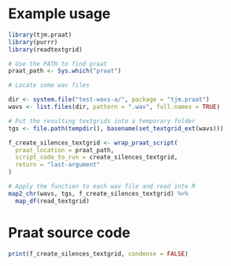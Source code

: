 # Example usage

```r
library(tjm.praat)
library(purrr)
library(readtextgrid)

# Use the PATH to find praat
praat_path <- Sys.which("praat")

# Locate some wav files

dir <- system.file("test-wavs-a/", package = "tjm.praat")
wavs <- list.files(dir, pattern = ".wav", full.names = TRUE)

# Put the resulting textgrids into a temporary folder
tgs <- file.path(tempdir(), basename(set_textgrid_ext(wavs)))

f_create_silences_textgrid <- wrap_praat_script(
  praat_location = praat_path,
  script_code_to_run = create_silences_textgrid,
  return = "last-argument"
)

# Apply the function to each wav file and read into R
map2_chr(wavs, tgs, f_create_silences_textgrid) %>%
  map_df(read_textgrid)
```

# Praat source code

```r
print(f_create_silences_textgrid, condense = FALSE)
```

